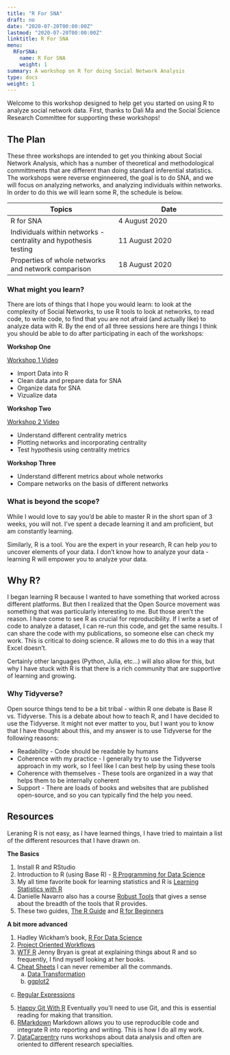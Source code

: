 ```yaml
---
title: "R For SNA"
draft: no
date: "2020-07-20T00:00:00Z"
lastmod: "2020-07-20T00:00:00Z"
linktitle: R For SNA
menu:
  RForSNA:
    name: R For SNA
    weight: 1
summary: A workshop on R for doing Social Network Analysis
type: docs
weight: 1
---
```


Welcome to this workshop designed to help get you started on using R to analyze social network data. First, thanks to Dali Ma and the Social Science Research Committee for supporting these workshops!

## The Plan
These three workshops are intended to get you thinking about Social Network Analysis, which has a number of theoretical and methodological committments that are different than doing standard inferential statistics. The workshops were reverse enginneered, the goal is to do SNA, and we will focus on analyzing networks, and analyzing individuals within networks. In order to do this we will learn some R, the schedule is below.

|Topics| Date|
|------|------|
|R for SNA | 4 August 2020|
|Individuals within networks - centrality and hypothesis testing |11 August 2020|
|Properties of whole networks and network comparison | 18 August 2020|


### What might you learn?
There are lots of things that I hope you would learn: to look at the complexity of Social Networks, to use R tools to look at networks, to read code, to write code, to find that you are not afraid (and actually like) to analyze data with R. By the end of all three sessions here are things I think you should be able to do after participating in each of the workshops:

**Workshop One**

[Workshop 1 Video](<https://drexel.zoom.us/rec/play/6cElcb-r_W43G4KcswSDCqcvW43rK_-shCNKq_pYmB3gVnVSZlajN7dEY7MsxwIjYmSt3ELK95yxvx2D?continueMode=true&_x_zm_rtaid=-X5Jfr7yTgCnKLiyVoClXg.1597171066688.b4c9154f854606598f23c8508df2dd7d&_x_zm_rhtaid=6>)

* Import Data into R
* Clean data and prepare data for SNA
* Organize data for SNA
* Vizualize data

**Workshop Two**

[Workshop 2 Video](<https://drexel.zoom.us/rec/share/99dVH-Guy09Jf7OV12PBAql6HJr6aaa81HUWqfUKyBn6z3EdwCdgLwjRhs_8OX9V>)

* Understand different centrality metrics 
* Plotting networks and incorporating centrality
* Test hypothesis using centrality metrics

**Workshop Three**

* Understand different metrics about whole networks
* Compare networks on the basis of different networks

### What is beyond the scope?
While I would love to say you'd be able to master R in the short span of 3 weeks, you will not. I've spent a decade learning it and am proficient, but am constantly learning. 

Similarly, R is a tool. You are the expert in your research, R can help *you* to uncover elements of your data. I don't know how to analyze your data - learning R will empower you to analyze your data. 


## Why R?
I began learning R because I wanted to have something that worked across different platforms. But then I realized that the Open Source movement was something that was particularly interesting to me.  But those aren't the reason. I have come to see R as crucial for reproducibility. If I write a set of code to analyze a dataset, I can re-run this code, and get the same results. I can share the code with my publications, so someone else can check my work. This is critical to doing science. R allows me to do this in a way that Excel doesn't. 

Certainly other languages (Python, Julia, etc...) will also allow for this, but why I have stuck with R is that there is a rich community that are supportive of learning and growing. 

### Why Tidyverse?
Open source things tend to be a bit tribal - within R one debate is Base R vs. Tidyverse. This is a debate about how to teach R, and I have decided to use the Tidyverse. It might not ever matter to you, but I want you to know that I have thought about this, and my answer is to use Tidyverse for the following reasons:

- Readability - Code should be readable by humans
- Coherence with my practice - I generally try to use the Tidyverse approach in my work, so I feel like I can best help by using these tools
- Coherence with themselves - These tools are organized in a way that helps them to be internally coherent
- Support - There are loads of books and websites that are published open-source, and so you can typically find the help you need. 


## Resources
Leraning R is not easy, as I have learned things, I have tried to maintain a list of the different resources that I have drawn on. 

**The Basics**

1. Install R and RStudio
2. Introduction to R (using Base R) - [R Programming for Data Science](<https://bookdown.org/rdpeng/rprogdatascience/>)
3. My all time favorite book for learning statistics and R is [Learning Statistics with R](<http://tidylsr.djnavarro.net/>)
4. Danielle Navarro also has a course [Robust Tools](<http://robust-tools.djnavarro.net/>) that gives a sense about the breadth of the tools that R provides.
5. These two guides, [The R Guide](<https://drive.google.com/file/d/1G9rqsXdesobxbWivbrD1MN0K97jMNEST/view>) and [R for Beginners](<https://drive.google.com/file/d/1jUivTK7z3Ig_51upZ4mD5l2v-PCXOoGp/view>)

**A bit more advanced**

1. Hadley Wickham's book, [R For Data Science](<https://r4ds.had.co.nz/>)
2. [Project Oriented Workflows](<https://www.tidyverse.org/blog/2017/12/workflow-vs-script/>)
3. [WTF R](<https://rstats.wtf/index.html>) Jenny Bryan is great at explaining things about R and so frequently, I find myself looking at her books.
4. [Cheat Sheets](<https://rstudio.com/resources/cheatsheets/>) I can never remember all the commands. 
    a. [Data Transformation](<file:///Users/ericbrewelaptop/Downloads/data-transformation.pdf>)
    b. [ggplot2](<https://github.com/rstudio/cheatsheets/raw/master/data-visualization-2.1.pdf>)
  c. [Regular Expressions](<https://github.com/rstudio/cheatsheets/raw/master/data-visualization-2.1.pdf>)
5. [Happy Git With R](<https://happygitwithr.com/>) Eventually you'll need to use Git, and this is essential reading for making that transition.
6. [RMarkdown](<https://bookdown.org/yihui/rmarkdown/software-info.html>) Markdown allows you to use reproducible code and integrate R into reporting and writing. This is how I do all my work. 
7. [DataCarpentry](<https://datacarpentry.org/>) runs workshops about data analysis and often are oriented to different research specialties. 